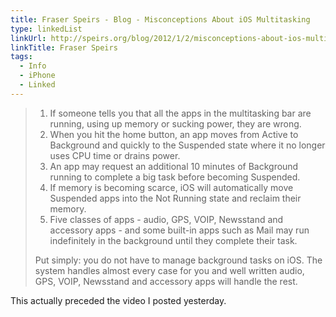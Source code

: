 ```yaml
---
title: Fraser Speirs - Blog - Misconceptions About iOS Multitasking
type: linkedList
linkUrl: http://speirs.org/blog/2012/1/2/misconceptions-about-ios-multitasking.html
linkTitle: Fraser Speirs
tags:
  - Info
  - iPhone
  - Linked
---
```


> 1. If someone tells you that all the apps in the multitasking bar are running, using up memory or sucking power, they are wrong.
> 2. When you hit the home button, an app moves from Active to Background and quickly to the Suspended state where it no longer uses CPU time or drains power.
> 3. An app may request an additional 10 minutes of Background running to complete a big task before becoming Suspended.
> 4. If memory is becoming scarce, iOS will automatically move Suspended apps into the Not Running state and reclaim their memory.
> 5. Five classes of apps - audio, GPS, VOIP, Newsstand and accessory apps - and some built-in apps such as Mail may run indefinitely in the background until they complete their task.
>
> Put simply: you do not have to manage background tasks on iOS. The system handles almost every case for you and well written audio, GPS, VOIP, Newsstand and accessory apps will handle the rest.

This actually preceded the video I posted yesterday.
